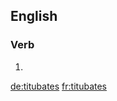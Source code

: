 
==English==

===Verb===
{{head|en|verb form}}

# {{en-third-person singular of|titubate}}

[[de:titubates]]
[[fr:titubates]]